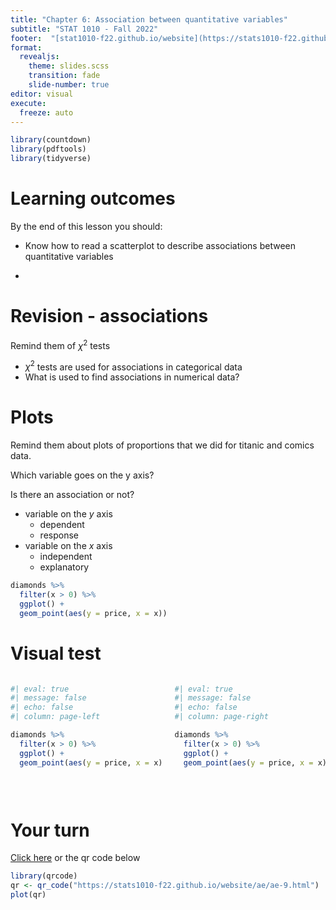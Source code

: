 ```yaml
---
title: "Chapter 6: Association between quantitative variables"
subtitle: "STAT 1010 - Fall 2022"
footer:  "[stat1010-f22.github.io/website](https://stats1010-f22.github.io/website/)"
format: 
  revealjs: 
    theme: slides.scss
    transition: fade
    slide-number: true
editor: visual
execute:
  freeze: auto
---
```


```r
library(countdown)
library(pdftools)
library(tidyverse)
```

# Learning outcomes

By the end of this lesson you should:

-   Know how to read a scatterplot to describe associations between quantitative variables

-   

# Revision - associations

::: {.notes}
Remind them of $\chi^2$ tests
:::

::: {.incremental}
- $\chi^2$ tests are used for associations in categorical data
- What is used to find associations in numerical data?
:::

# Plots
::: {.notes}
Remind them about plots of proportions that we did for titanic and comics data.

Which variable goes on the y axis?

Is there an association or not?
:::

::: {.incremental}
- variable on the $y$ axis 
    - dependent
    - response
- variable on the $x$ axis
    - independent
    - explanatory
    
```r

diamonds %>% 
  filter(x > 0) %>% 
  ggplot() +
  geom_point(aes(y = price, x = x)) 
```
:::

# Visual test

::: columns
::: {.column width="50%"}
```r
#| eval: true
#| message: false
#| echo: false
#| column: page-left

diamonds %>% 
  filter(x > 0) %>% 
  ggplot() +
  geom_point(aes(y = price, x = x)) 
  
  
```
:::

::: {.column width="50%"}
```r
#| eval: true
#| message: false
#| echo: false
#| column: page-right

diamonds %>% 
  filter(x > 0) %>% 
  ggplot() +
  geom_point(aes(y = price, x = x)) 

```
:::
:::



# Your turn

[Click here](https://stats1010-f22.github.io/website/ae/ae-8.html) or the qr code below

```r
library(qrcode)
qr <- qr_code("https://stats1010-f22.github.io/website/ae/ae-9.html")
plot(qr)
```

